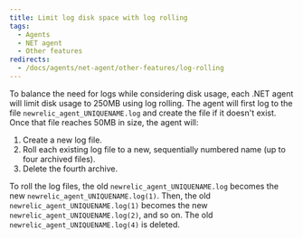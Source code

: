 ```yaml
---
title: Limit log disk space with log rolling
tags:
  - Agents
  - NET agent
  - Other features
redirects:
  - /docs/agents/net-agent/other-features/log-rolling
---
```


To balance the need for logs while considering disk usage, each .NET agent will limit disk usage to 250MB using log rolling. The agent will first log to the file `newrelic_agent_UNIQUENAME.log` and create the file if it doesn't exist. Once that file reaches 50MB in size, the agent will:

1. Create a new log file.
2. Roll each existing log file to a new, sequentially numbered name (up to four archived files).
3. Delete the fourth archive.

To roll the log files, the old `newrelic_agent_UNIQUENAME.log` becomes the new `newrelic_agent_UNIQUENAME.log(1)`. Then, the old `newrelic_agent_UNIQUENAME.log(1)` becomes the new `newrelic_agent_UNIQUENAME.log(2)`, and so on. The old `newrelic_agent_UNIQUENAME.log(4)` is deleted.
